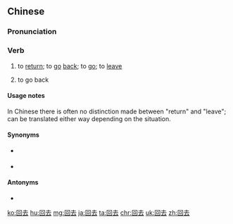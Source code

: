 ==Chinese==
{{zh-forms}}

===Pronunciation===
{{zh-pron
|m=huíqù,tl=y
|ma=y
|c=wui4 heoi3
|w=3hhue qi
|cat=v
}}

===Verb===
{{zh-verb}}

# to [[return]]; to [[go]] [[back]]; to [[go]]; to [[leave]]
#: {{zh-x|找不{bu}到 回去 的 路|to be unable to find the way '''back'''}}
#: {{zh-x|你 先 回去 吧。|You '''go back''' first.}}
# to go back {{gloss|used after a verb to indicate direction away from speaker}}
#: {{zh-x|走 回去|to walk '''back'''}}
#: {{zh-x|带 回去|to take '''back'''}}

====Usage notes====
In Chinese there is often no distinction made between "return" and "leave"; {{zh-l|回去|tr=huíqù}} can be translated either way depending on the situation.

====Synonyms====
* {{qualifier|Min Nan}} {{zh-l|轉去|[[tńg-khì]], [[tńg-khù]]}}
* {{qualifier|Cantonese}} {{zh-l|返去|faan1 heoi3}}

====Antonyms====
* {{zh-l|回來}}

{{zh-cat|Beginning}}

[[ko:回去]]
[[hu:回去]]
[[mg:回去]]
[[ja:回去]]
[[ta:回去]]
[[chr:回去]]
[[uk:回去]]
[[zh:回去]]